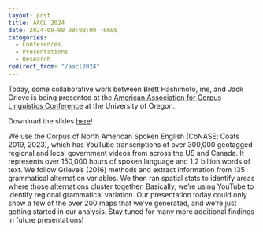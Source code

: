```yaml
---
layout: post
title: AACL 2024
date: 2024-09-09 09:00:00 -0600
categories:
  - Conferences
  - Presentations
  - Research
redirect_from: "/aacl2024"
---
```


Today, some collaborative work between Brett Hashimoto, me, and Jack Grieve is being presented at the [American Association for Corpus Linguistics Conference](https://sites.google.com/view/aacl-2024/home?authuser=0) at the University of Oregon. 

:::callout-tip
Download the slides [here](/downloads/240913-AACL_YouTube.pdf)!
:::

We use the Corpus of North American Spoken English (CoNASE; Coats 2019, 2023), which has YouTube transcriptions of over 300,000 geotagged regional and local government videos from across the US and Canada. It represents over 150,000 hours of spoken language and 1.2 billion words of text. We follow Grieve's (2016) methods and extract information from 135 grammatical alternation variables. We then ran spatial stats to identify areas where those alternations cluster together. Basically, we're using YouTube to identify regional grammatical variation. Our presentation today could only show a few of the over 200 maps that we've generated, and we're just getting started in our analysis. Stay tuned for many more additional findings in future presentations!